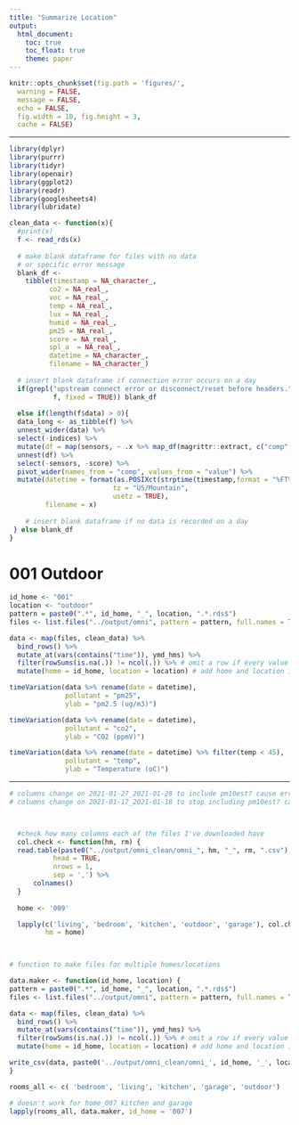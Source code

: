 ```yaml
---
title: "Summarize Location"
output:
  html_document:
    toc: true
    toc_float: true
    theme: paper
---
```


```r
knitr::opts_chunk$set(fig.path = 'figures/',
  warning = FALSE,
  message = FALSE,
  echo = FALSE,
  fig.width = 10, fig.height = 3,
  cache = FALSE)
```

---

```r
library(dplyr)
library(purrr)
library(tidyr)
library(openair)
library(ggplot2)
library(readr)
library(googlesheets4)
library(lubridate)
```

```r
clean_data <- function(x){
  #print(x)
  f <- read_rds(x)
  
  # make blank dataframe for files with no data
  # or specific error message
  blank_df <- 
    tibble(timestamp = NA_character_,
          co2 = NA_real_,
          voc = NA_real_,
          temp = NA_real_,
          lux = NA_real_,
          humid = NA_real_,
          pm25 = NA_real_,
          score = NA_real_,
          spl_a  = NA_real_,    
          datetime = NA_character_,
          filename = NA_character_)
  
  # insert blank dataframe if connection error occurs on a day
  if(grepl("upstream connect error or disconnect/reset before headers.",
           f, fixed = TRUE)) blank_df
  
  else if(length(f$data) > 0){
  data_long <- as_tibble(f) %>%
  unnest_wider(data) %>%
  select(-indices) %>%
  mutate(df = map(sensors, ~ .x %>% map_df(magrittr::extract, c("comp", "value")))) %>%
  unnest(df) %>%
  select(-sensors, -score) %>%
  pivot_wider(names_from = "comp", values_from = "value") %>%
  mutate(datetime = format(as.POSIXct(strptime(timestamp,format = "%FT%H:%M:%S",tz = "GMT")),
                          tz = "US/Mountain",
                          usetz = TRUE),
         filename = x)
  
    # insert blank dataframe if no data is recorded on a day
 } else blank_df
}


```

# 001 Outdoor

```r

id_home <- "001"
location <- "outdoor"
pattern = paste0(".*", id_home, "_", location, ".*.rds$")
files <- list.files("../output/omni", pattern = pattern, full.names = TRUE)
```

```r
data <- map(files, clean_data) %>%
  bind_rows() %>%
  mutate_at(vars(contains("time")), ymd_hms) %>%
  filter(rowSums(is.na(.)) != ncol(.)) %>% # omit a row if every value is NA
  mutate(home = id_home, location = location) # add home and location id

```

```r
timeVariation(data %>% rename(date = datetime),
              pollutant = "pm25",
              ylab = "pm2.5 (ug/m3)")
```

```r
timeVariation(data %>% rename(date = datetime),
              pollutant = "co2",
              ylab = "CO2 (ppmV)")
```

```r
timeVariation(data %>% rename(date = datetime) %>% filter(temp < 45),
              pollutant = "temp",
              ylab = "Temperature (oC)")
```

---


```r


# columns change on 2021-01-27_2021-01-28 to include pm10est? cause error in kitchen007
# columns change on 2021-01-17_2021-01-18 to stop including pm10est? cause error in garage007



  #check how many columns each of the files I've downloaded have
  col.check <- function(hm, rm) {
  read.table(paste0("../output/omni_clean/omni_", hm, "_", rm, ".csv"),             # Read only header of example data
           head = TRUE,
           nrows = 1,
           sep = ',') %>%
      colnames()
  }
    
  home <- '009'

  lapply(c('living', 'bedroom', 'kitchen', 'outdoor', 'garage'), col.check,
         hm = home)

  

```


```r

# function to make files for multiple homes/locations

data.maker <- function(id_home, location) {
pattern = paste0(".*", id_home, "_", location, ".*.rds$")
files <- list.files("../output/omni", pattern = pattern, full.names = TRUE)

data <- map(files, clean_data) %>%
  bind_rows() %>%
  mutate_at(vars(contains("time")), ymd_hms) %>%
  filter(rowSums(is.na(.)) != ncol(.)) %>% # omit a row if every value is NA
  mutate(home = id_home, location = location) # add home and location id

write_csv(data, paste0('../output/omni_clean/omni_', id_home, '_', location, '.csv'))
}

rooms_all <- c( 'bedroom', 'living', 'kitchen', 'garage', 'outdoor')

# doesn't work for home_007 kitchen and garage
lapply(rooms_all, data.maker, id_home = '007')



```
